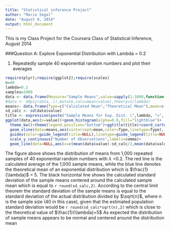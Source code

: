 ```yaml
---
title: "Statistical inference Project"
author: "Mario Segal"
date: "August 9, 2014"
output: html_document
---
```


This is my Class Project for the Coursera Class of Statistical Inference, August 2014

###Question A: Explore Exponential Distribution with Lambda = 0.2

1. Repeatedly sample 40 exponential random numbers and plot their averages

```r
require(plyr);require(ggplot2);require(scales)
n=40
lambda=0.2
samples=1000
data <- data.frame(Measure="Sample Means",value=sapply(1:1000,function(x) mean(rexp(n,lambda))),stringsAsFactors=F)
#data <- ddply(data,.(),mutate,calc=mean(value),theory=1/lambda)
means<- data.frame(Type=c("Calculated Mean","Theoretical Mean"),mean=c(mean(data$value),1/lambda))
sd_calc <- sd(data$value)
title <- expression(paste("Sample Means for Exp. Dist. (",lambda, "=", "0.2",")",sep=""))
ggplot(data,aes(x=value))+geom_histogram(alpha=0.6,fill="lightblue")+
  theme_bw()+theme(legend.position="bottom")+ggtitle(title)+coord_cartesian(xlim=c(2,8))+
  geom_vline(data=means,aes(xintercept=mean,color=Type,linetype=Type), show_guide = TRUE)+
  guides(color=guide_legend(title=NULL),linetype=guide_legend(title=NULL))+
  scale_y_continuous("Number of Observations",labels=comma)+
  geom_line(data=NULL,aes(x=c(mean(data$value)-sd_calc/2,mean(data$value)+sd_calc/2),y=c(50,50)),color="black")
```

The figure above shows the distribution of means from 1,000 repeated samples of 40 exponential random numbers with $\lambda$ =0.2. The red line is the calculated average of the 1,000 sample means, while the blue line denotes the theoretical mean of an exponential distribution which is $\frac{1}{\lambda}$ = 5.
The black horizontal line shows the calculated standard deviation of the sample means centered around the calculated sample mean which is equal to  `r round(sd_calc,2)`. According to the central limit theorem the standard deviation of the sample means is equal to the standard deviation of the actual distribution divided by $\sqrt{n}$, where n is the sample size (40 in this case), given that the estimated population standard deviation would be `r round(sd_calc*sqrt(n),2)` which is close to the theoretical value of $\frac{1}{\lambda}=5$
As expected the distribution of sample means appears to be normal and centered around the distribution mean
